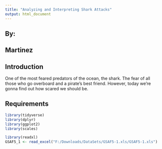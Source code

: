 ```yaml
---
title: "Analyzing and Interpreting Shark Attacks"
output: html_document
---
```



## By: 
## Martinez


## Introduction
One of the most feared predators of the ocean, the shark. The fear of all those who go overboard and a pirate's best friend. However, today we're gonna find out how scared we should be.




## Requirements

```r
library(tidyverse)
library(dplyr)
library(ggplot2)
library(scales)
```









```r
library(readxl)
GSAF5_1 <- read_excel("F:/Downloads/DataSets/GSAF5-1.xls/GSAF5-1.xls")

```




